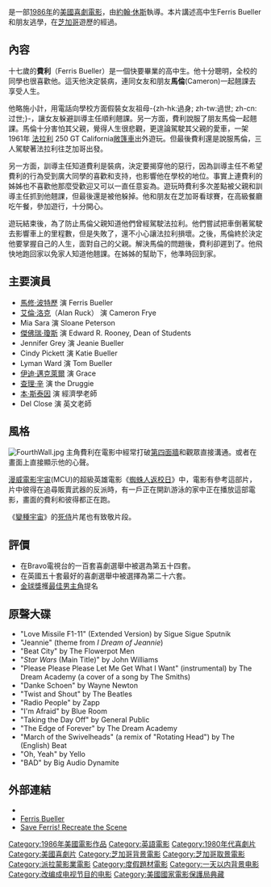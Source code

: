 {{noteTA
|T=zh-hk:咪走堂; zh-tw:蹺課天才; zh-cn:春天不是读书天;
|G1=Show
|1=zh-hk:咪走堂; zh-tw:蹺課天才; zh-cn:春天不是读书天;
}}

{{Infobox_Film
|  name        = 咪走堂
| original_name = ''Ferris Bueller's Day Off''
|  image       =Ferrisdayoff.jpg
|  writer      = [[約翰·休斯|約翰·休斯]]
|  starring    = [[馬修·波特歷|馬修·波特歷]]<br>[[艾倫·洛克|艾倫·洛克]]<br>Mia Sara<br>Jeffrey Jones
|  director    = 約翰·休斯
|  producer    = 約翰·休斯
|  distributor = [[派拉蒙|派拉蒙]]
|  released    = {{start date|1986|6|11}}
|  runtime     = 102分鐘  
|  language    = [[英語|英語]] 
|  budget      = 580萬美元 
|  gross = 70,136,369美元
|  cn_name   = 春天不是读书天
|  hk_name   = 咪走堂
|  tw_name   = 蹺課天才
}}

{{作品名称|name=''Ferris Bueller's Day Off''|cn=春天不是读书天|hk=咪走堂|tw=蹺課天才}}是一部[[1986年電影|1986年]]的[[美國電影|美國]][[喜劇電影|喜劇電影]]，由[[約翰·休斯|約翰·休斯]]執導。本片講述高中生Ferris Bueller和朋友逃學，在[[芝加哥|芝加哥]]遊歷的經過。

==內容==
十七歲的'''費利'''（Ferris Bueller）是一個快要畢業的高中生。他十分聰明，全校的同學也很喜歡他。這天他決定裝病，連同女友和朋友'''馬倫'''(Cameron)一起翹課去享受人生。

他略施小計，用電話向學校方面假裝女友祖母-{zh-hk:過身; zh-tw:過世; zh-cn:过世;}-，讓女友躲避訓導主任順利翹課。另一方面，費利說服了朋友馬倫一起翹課。馬倫十分害怕其父親，覺得人生很悲觀，更遑論駕駛其父親的愛車，一架1961年 [[法拉利|法拉利]] 250 GT California[[敞篷車|敞篷車]]出外遊玩。但最後費利還是說服馬倫，三人駕駛著法拉利往芝加哥出發。

另一方面，訓導主任知道費利是裝病，決定要揭穿他的惡行，因為訓導主任不希望費利的行為受到廣大同學的喜歡和支持，也影響他在學校的地位。事實上連費利的姊姊也不喜歡他那麼受歡迎又可以一直任意妄為。遊玩時費利多次差點被父親和訓導主任抓到他翹課，但最後還是被他躲掉。他和朋友在芝加哥看球賽，在高級餐廳吃午餐，參加遊行，十分開心。

遊玩結束後，為了防止馬倫父親知道他們曾經駕駛法拉利。他們嘗試把車倒著駕駛去影響車上的里程數，但是失敗了，還不小心讓法拉利損壞。之後，馬倫終於決定他要掌握自己的人生，面對自己的父親。解決馬倫的問題後，費利卻遲到了。他飛快地跑回家以免家人知道他翹課。在姊姊的幫助下，他準時回到家。

==主要演員==
*[[馬修·波特歷|馬修·波特歷]] 演 Ferris Bueller
*[[阿蘭·拉克|艾倫·洛克]]（Alan Ruck） 演 Cameron Frye
*Mia Sara 演 Sloane Peterson
*[[傑佛瑞·瓊斯|傑佛瑞·瓊斯]] 演 Edward R. Rooney, Dean of Students
*Jennifer Grey 演 Jeanie Bueller
*Cindy Pickett 演 Katie Bueller
*Lyman Ward 演 Tom Bueller
*[[伊迪·邁克萊爾|伊迪·邁克萊爾]] 演 Grace
*[[查理·辛|查理·辛]] 演 the Druggie
*[[本·斯泰因|本·斯泰因]] 演 經濟學老師
*Del Close 演 英文老師

==風格==
[[File:FourthWall.jpg|thumb]]
主角費利在電影中經常打破[[第四面牆|第四面牆]]和觀眾直接溝通。或者在畫面上直接顯示他的心聲。

[[漫威电影宇宙|漫威電影宇宙]](MCU)的超級英雄電影《[[蜘蛛人：返校日|蜘蛛人返校日]]》中，電影有參考這部片，片中彼得在追尋販賣武器的反派時，有一戶正在開趴游泳的家中正在播放這部電影，畫面的費利和彼得都正在跑。

《[[X戰警電影系列|變種宇宙]]》的[[惡棍英雄：死侍|死侍]]片尾也有致敬片段。

==評價==
*在Bravo電視台的一百套喜劇選舉中被選為第五十四套。
*在英國五十套最好的喜劇選舉中被選擇為第二十六套。
*[[金球獎|金球獎]]擭[[金球獎最佳男主角|最佳男主角]]提名

==原聲大碟==
*"Love Missile F1-11" (Extended Version) by Sigue Sigue Sputnik 
*"Jeannie" (theme from ''I Dream of Jeannie'') 
*"Beat City" by The Flowerpot Men
*"''Star Wars'' (Main Title)" by John Williams
*"Please Please Please Let Me Get What I Want" (instrumental) by The Dream Academy (a cover of a song by The Smiths)
*"Danke Schoen" by Wayne Newton 
*"Twist and Shout" by The Beatles 
*"Radio People" by Zapp 
*"I'm Afraid" by Blue Room 
*"Taking the Day Off" by General Public 
*"The Edge of Forever" by The Dream Academy
*"March of the Swivelheads" (a remix of "Rotating Head") by The (English) Beat
*"Oh, Yeah" by Yello
*"BAD" by Big Audio Dynamite

==外部連結==
*{{imdb title|id=0091042}}
*[https://web.archive.org/web/20060107010004/http://web.cc.ncu.edu.tw/~s1272009/ferris.htm Ferris Bueller]
*[http://www.80s.com/saveferris/scenes/ Save Ferris! Recreate the Scene]{{Wayback|url=http://www.80s.com/saveferris/scenes/ |date=20200216152848 }}

{{DEFAULTSORT:Ferris Bueller's Day Off}}
[[Category:1986年美國電影作品|Category:1986年美國電影作品]]
[[Category:英語電影|Category:英語電影]]
[[Category:1980年代喜劇片|Category:1980年代喜劇片]]
[[Category:美國喜劇片|Category:美國喜劇片]]
[[Category:芝加哥背景電影|Category:芝加哥背景電影]]
[[Category:芝加哥取景電影|Category:芝加哥取景電影]]
[[Category:派拉蒙影業電影|Category:派拉蒙影業電影]]
[[Category:度假題材電影|Category:度假題材電影]]
[[Category:一天以内背景电影|Category:一天以内背景电影]]
[[Category:改编成电视节目的电影|Category:改编成电视节目的电影]]
[[Category:美國國家電影保護局典藏|Category:美國國家電影保護局典藏]]